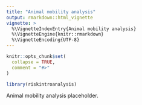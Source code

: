```yaml
---
title: "Animal mobility analysis"
output: rmarkdown::html_vignette
vignette: >
  %\VignetteIndexEntry{Animal mobility analysis}
  %\VignetteEngine{knitr::rmarkdown}
  %\VignetteEncoding{UTF-8}
---
```


```r
knitr::opts_chunk$set(
  collapse = TRUE,
  comment = "#>"
)
```

```r
library(riskintroanalysis)
```


Animal mobility analysis placeholder.
